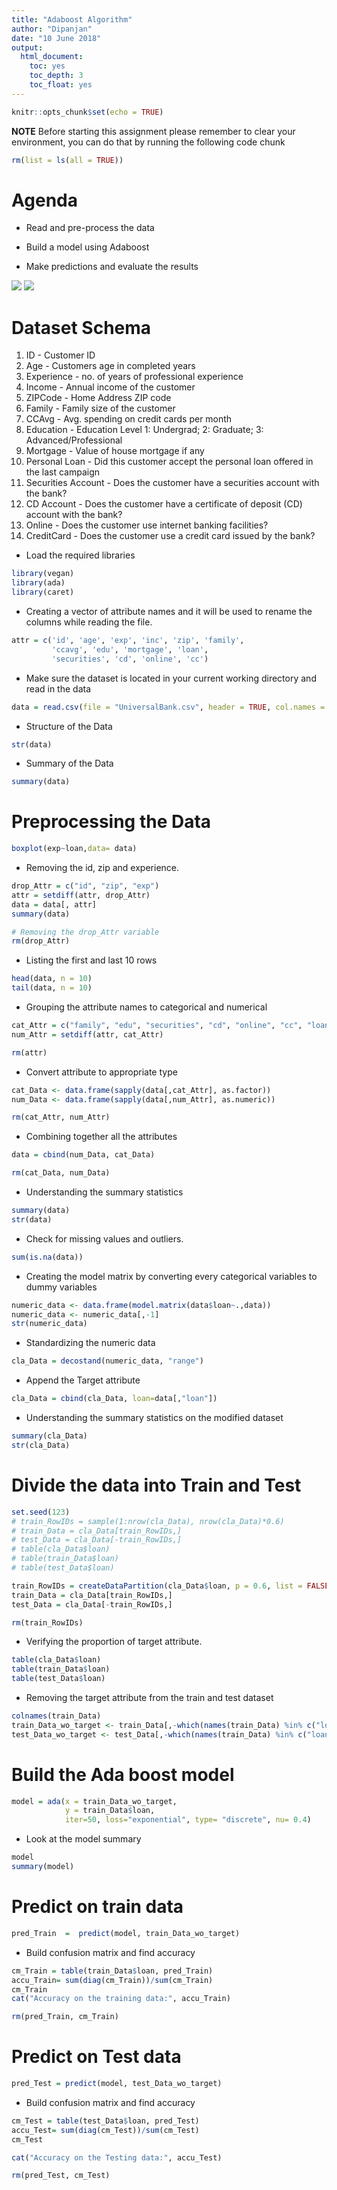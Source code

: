 ---
title: "Adaboost Algorithm"
author: "Dipanjan"
date: "10 June 2018"
output:
  html_document:
    toc: yes
    toc_depth: 3
    toc_float: yes
---

```{r setup, include=FALSE}
knitr::opts_chunk$set(echo = TRUE)
```
**NOTE** Before starting this assignment please remember to clear your environment, you can do that by running the following code chunk
```{r}
rm(list = ls(all = TRUE))
```
# Agenda 

* Read and pre-process the data

* Build a model using Adaboost

* Make predictions and evaluate the results

![](img/ada.png)
![](img/eq.jpeg)

# Dataset Schema

 1) ID                 - Customer ID
 2) Age                - Customers age in completed years
 3) Experience         - no. of years of professional experience
 4) Income             - Annual income of the customer 
 5) ZIPCode            - Home Address ZIP code
 6) Family             - Family size of the customer
 7) CCAvg              - Avg. spending on credit cards per month 
 8) Education          - Education Level 1: Undergrad; 2: Graduate; 3: Advanced/Professional
 9) Mortgage           - Value of house mortgage if any
10) Personal Loan      - Did this customer accept the personal loan offered in the last campaign
11) Securities Account - Does the customer have a securities account with the bank?
12) CD Account         - Does the customer have a certificate of deposit (CD) account with the bank?
13) Online             - Does the customer use internet banking facilities?
14) CreditCard         - Does the customer use a credit card issued by the bank?

* Load the required libraries
```{r}
library(vegan)
library(ada) 
library(caret)
```
* Creating a vector of attribute names and it will be used to rename the columns while reading the file.
```{r}
attr = c('id', 'age', 'exp', 'inc', 'zip', 'family', 
         'ccavg', 'edu', 'mortgage', 'loan', 
         'securities', 'cd', 'online', 'cc')
```
* Make sure the dataset is located in your current working directory and read in the data
```{r}
data = read.csv(file = "UniversalBank.csv", header = TRUE, col.names = attr)
```
* Structure of the Data
```{r}
str(data)
```

* Summary of the Data
```{r}
summary(data)
```
# Preprocessing the Data
```{r}
boxplot(exp~loan,data= data)
```
* Removing the id, zip and experience.
```{r}
drop_Attr = c("id", "zip", "exp")
attr = setdiff(attr, drop_Attr)
data = data[, attr]
summary(data)

# Removing the drop_Attr variable
rm(drop_Attr)

```
* Listing the first and last 10 rows
```{r}
head(data, n = 10)
tail(data, n = 10)
```
* Grouping the attribute names to categorical and numerical
```{r}
cat_Attr = c("family", "edu", "securities", "cd", "online", "cc", "loan")
num_Attr = setdiff(attr, cat_Attr)

rm(attr)
```
* Convert attribute to appropriate type 
```{r}
cat_Data <- data.frame(sapply(data[,cat_Attr], as.factor))
num_Data <- data.frame(sapply(data[,num_Attr], as.numeric))

rm(cat_Attr, num_Attr)
```
* Combining together all the attributes
```{r}
data = cbind(num_Data, cat_Data)

rm(cat_Data, num_Data)
```
* Understanding the summary statistics
```{r}
summary(data)
str(data)
```
* Check for missing values and outliers.
```{r}
sum(is.na(data))
```
* Creating the model matrix by converting every categorical variables to dummy variables
```{r}
numeric_data <- data.frame(model.matrix(data$loan~.,data))
numeric_data <- numeric_data[,-1]
str(numeric_data)
```

* Standardizing the numeric data
```{r}
cla_Data = decostand(numeric_data, "range")
```
* Append the Target attribute 
```{r}
cla_Data = cbind(cla_Data, loan=data[,"loan"]) 
```
* Understanding the summary statistics on the modified dataset
```{r}
summary(cla_Data)
str(cla_Data)
```
# Divide the data into Train and Test
```{r}
set.seed(123)
# train_RowIDs = sample(1:nrow(cla_Data), nrow(cla_Data)*0.6)
# train_Data = cla_Data[train_RowIDs,]
# test_Data = cla_Data[-train_RowIDs,]
# table(cla_Data$loan)
# table(train_Data$loan)
# table(test_Data$loan)

train_RowIDs = createDataPartition(cla_Data$loan, p = 0.6, list = FALSE)
train_Data = cla_Data[train_RowIDs,]
test_Data = cla_Data[-train_RowIDs,]

rm(train_RowIDs)
```
* Verifying the proportion of target attribute.
```{r}
table(cla_Data$loan)
table(train_Data$loan)
table(test_Data$loan)
```
* Removing the target attribute from the train and test dataset
```{r}
colnames(train_Data)
train_Data_wo_target <- train_Data[,-which(names(train_Data) %in% c("loan"))]
test_Data_wo_target <- test_Data[,-which(names(train_Data) %in% c("loan"))]
```
# Build the Ada boost model 
```{r}
model = ada(x = train_Data_wo_target, 
            y = train_Data$loan, 
            iter=50, loss="exponential", type= "discrete", nu= 0.4)
```
* Look at the model summary
```{r}
model
summary(model)
```
# Predict on train data  
```{r}
pred_Train  =  predict(model, train_Data_wo_target)  
```
* Build confusion matrix and find accuracy   
```{r}
cm_Train = table(train_Data$loan, pred_Train)
accu_Train= sum(diag(cm_Train))/sum(cm_Train)
cm_Train
cat("Accuracy on the training data:", accu_Train)

rm(pred_Train, cm_Train)
```
# Predict on Test data
```{r}
pred_Test = predict(model, test_Data_wo_target) 
```
* Build confusion matrix and find accuracy   
```{r}
cm_Test = table(test_Data$loan, pred_Test)
accu_Test= sum(diag(cm_Test))/sum(cm_Test)
cm_Test

cat("Accuracy on the Testing data:", accu_Test)

rm(pred_Test, cm_Test)
```